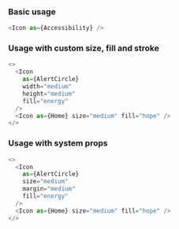 ### Basic usage

```javascript
<Icon as={Accessibility} />
```

### Usage with custom size, fill and stroke

```javascript
<>
  <Icon
    as={AlertCircle}
    width="medium"
    height="medium"
    fill="energy"
  />
  <Icon as={Home} size="medium" fill="hope" />
</>
```

### Usage with system props

```javascript
<>
  <Icon
    as={AlertCircle}
    size="medium" 
    margin="medium"
    fill="energy"
  />
  <Icon as={Home} size="medium" fill="hope" />
</>
```